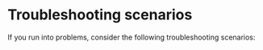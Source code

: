 ﻿# Troubleshooting scenarios

If you run into problems, consider the following troubleshooting scenarios:
